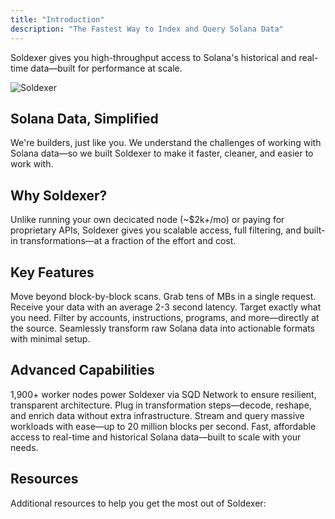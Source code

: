 ```yaml
---
title: "Introduction"
description: "The Fastest Way to Index and Query Solana Data"
---
```


Soldexer gives you high-throughput access to Solana's historical and real-time data—built for performance at scale.

<img src="/Soldexer.png" alt="Soldexer" />

<CardGroup cols="2">
  <Card title="Explore Examples" icon="code" href="/examples/overview"></Card>
  <Card
    title="API Reference"
    icon="book"
    href="/api-reference/introduction"
  ></Card>
</CardGroup>

## Solana Data, Simplified

We're builders, just like you. We understand the challenges of working with Solana data—so we built Soldexer to make it faster, cleaner, and easier to work with.

## Why Soldexer?

Unlike running your own decicated node (~$2k+/mo) or paying for proprietary APIs, Soldexer gives you scalable access, full filtering, and built-in transformations—at a fraction of the effort and cost.

## Key Features

<CardGroup cols="2">
  <Card title="High-Speed Data Streaming" icon="gauge-high">
    Move beyond block-by-block scans. Grab tens of MBs in a single request.
  </Card>
  <Card title="Low-Latency Access" icon="bolt">
    Receive your data with an average 2-3 second latency.
  </Card>
  <Card title="Granular Data Filtering" icon="filter">
    Target exactly what you need. Filter by accounts, instructions, programs,
    and more—directly at the source.
  </Card>
  <Card title="Easy-to-Install Data Pipes" icon="code">
    Seamlessly transform raw Solana data into actionable formats with minimal
    setup.
  </Card>
</CardGroup>

## Advanced Capabilities

<CardGroup cols="2">
  <Card title="Fully Decentralized" icon="network-wired">
    1,900+ worker nodes power Soldexer via SQD Network to ensure resilient,
    transparent architecture.
  </Card>
  <Card title="Composable Pipelines" icon="diagram-project">
    Plug in transformation steps—decode, reshape, and enrich data without extra
    infrastructure.
  </Card>
  <Card title="Unrivaled Performance" icon="rocket">
    Stream and query massive workloads with ease—up to 20 million blocks per
    second.
  </Card>
  <Card title="Scalable and Cost Effective" icon="chart-line">
    Fast, affordable access to real-time and historical Solana data—built to
    scale with your needs.
  </Card>
</CardGroup>

## Resources

Additional resources to help you get the most out of Soldexer:

<CardGroup cols="2">
  <Card title="FAQ" icon="circle-question" href="/get-started/faq"></Card>
  <Card
    title="Community"
    icon="users"
    href="https://t.me/+Rx3p5SS0PMtmNzQy"
  ></Card>
</CardGroup>
